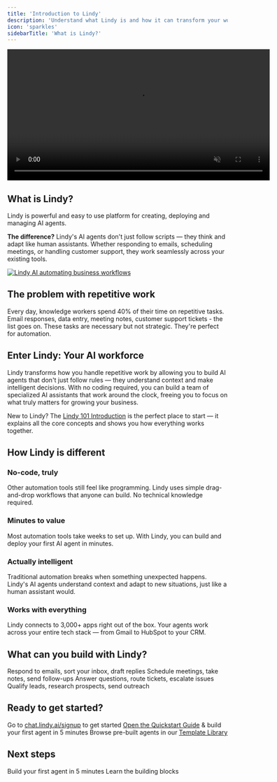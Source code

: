 ```yaml
---
title: 'Introduction to Lindy'
description: 'Understand what Lindy is and how it can transform your workflow'
icon: 'sparkles'
sidebarTitle: 'What is Lindy?'
---
```


<div style={{ display: 'flex', justifyContent: 'center', margin: '2rem 0' }}>
  <div className="video-card">
    <video
      src="https://lindy-docs-content.nyc3.digitaloceanspaces.com/Human%20in%20Loop.mp4"
      width="600"
      autoPlay
      muted
      loop
      playsInline
      style={{ display: 'block', width: '100%', borderRadius: '16px' }}
    />
  </div>
</div>

## What is Lindy?

Lindy is powerful and easy to use platform for creating, deploying and managing AI agents.

**The difference?** Lindy's AI agents don't just follow scripts — they think and adapt like human assistants. Whether responding to emails, scheduling meetings, or handling customer support, they work seamlessly across your existing tools.
<Frame>
  <a href="https://chat.lindy.ai/signup" target="_blank" rel="noopener">
    <img src="/lindy-brand-assets/what-is-lindy-banner.jpg" alt="Lindy AI automating business workflows" />
  </a>
</Frame>

## The problem with repetitive work

Every day, knowledge workers spend 40% of their time on repetitive tasks. Email responses, data entry, meeting notes, customer support tickets - the list goes on. These tasks are necessary but not strategic. They're perfect for automation.

## Enter Lindy: Your AI workforce

Lindy transforms how you handle repetitive work by allowing you to build AI agents that don't just follow rules — they understand context and make intelligent decisions. With no coding required, you can build a team of specialized AI assistants that work around the clock, freeing you to focus on what truly matters for growing your business.

New to Lindy? The [Lindy 101 Introduction](/fundamentals/lindy-101/introduction) is the perfect place to start — it explains all the core concepts and shows you how everything works together.

## How Lindy is different

### No-code, truly
Other automation tools still feel like programming. Lindy uses simple drag-and-drop workflows that anyone can build. No technical knowledge required.

### Minutes to value
Most automation tools take weeks to set up. With Lindy, you can build and deploy your first AI agent in minutes.

### Actually intelligent
Traditional automation breaks when something unexpected happens. Lindy's AI agents understand context and adapt to new situations, just like a human assistant would.

### Works with everything
Lindy connects to 3,000+ apps right out of the box. Your agents work across your entire tech stack — from Gmail to HubSpot to your CRM.

## What can you build with Lindy?

<CardGroup cols={2}>
 <Card title="Email Management" icon="envelope" href="/use-cases/popular-workflows/email-triage">
   Respond to emails, sort your inbox, draft replies
 </Card>
 <Card title="Meeting Automation" icon="calendar" href="/use-cases/popular-workflows/meeting-assistant">
   Schedule meetings, take notes, send follow-ups
 </Card>
 <Card title="Customer Support" icon="headset" href="/use-cases/customer success/smart-support-agent">
   Answer questions, route tickets, escalate issues
 </Card>
 <Card title="Sales & Lead Generation" icon="chart-line" href="/use-cases/sales/lead-enrichment">
   Qualify leads, research prospects, send outreach
 </Card>
</CardGroup>

## Ready to get started?

<Steps>
 <Step title="Sign up for free">
   Go to <a href="https://chat.lindy.ai/signup">chat.lindy.ai/signup</a> to get started
 </Step>
 <Step title="Follow the quickstart">
   <a href="/start-here/quickstart">Open the Quickstart Guide</a> & build your first agent in 5 minutes
 </Step>
 <Step title="Explore templates">
   Browse pre-built agents in our <a href="/fundamentals/lindy-101/templates">Template Library</a>
 </Step>
</Steps>

## Next steps

<CardGroup cols={2}>
 <Card
   title="Quickstart Guide"
   icon="rocket"
   href="/start-here/quickstart"
 >
   Build your first agent in 5 minutes
 </Card>
 <Card
   title="Core Concepts"
   icon="book"
   href="/fundamentals/lindy-101/introduction"
 >
   Learn the building blocks
 </Card>
</CardGroup>